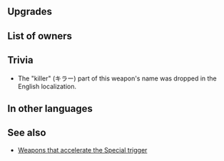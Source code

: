 {{SkillPage Tabs}}{{Weapon Infobox
|tagid=SID_キラーランス2＋
|weaponType=Lance
|weaponName=Slaying Lance+
|altWeaponName=Slaying Lance Plus
|might=14
|range=1
|effect=Accelerates Special trigger (cooldown count-1).
|cooldown=-1
|cost=300
|exclusive=0
|userVersion1=Weapon
|userVersion2=Gleam
|statModifiers=0,14,0,0,0
|required=Slaying Lance
|refinePaths=default
|refineSP=350
|refineMedals=500
|refineStones=50
|properties=random_owner
}}
==Upgrades==
{{Weapon Upgrade List}}
==List of owners==
{{Skill Hero List}}
==Trivia==
*The "killer" (キラー) part of this weapon's name was dropped in the English localization.
==In other languages==
{{OtherLanguages
|japanese=キラーランス鍛＋
|german=Gnadenlanze+
|spanishEU=Lanza ejecut. +
|spanishLA=Lanza cruel +
|french=Lance meurtr. +
|italian=Lancia falciante+
|chineseTW=必殺槍鍛＋
|portuguese=Lança cruel+
}}
==See also==
* [[Weapons that accelerate the Special trigger]]
{{Weapons Navbox}}